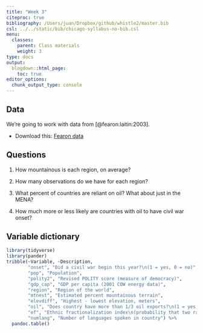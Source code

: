 ```yaml
---
title: "Week 3"
citeproc: true
bibliography: /Users/juan/Dropbox/github/whistle2/master.bib
csl: ../../static/bib/chicago-syllabus-no-bib.csl
menu: 
  classes:
    parent: Class materials
    weight: 3
type: docs
output:
  blogdown::html_page:
    toc: true
editor_options: 
  chunk_output_type: console
---
```




## Data


We're going to work with data from [@fearon:laitin:2003]. 

- Download this: <i class="fas fa-download"></i> [Fearon data](https://www.dropbox.com/s/a4clodqxj4rqj2i/fearon.csv?dl=1)



## Questions


1. How mountainous is each region, on average? 


2. How many observations do we have for each region? 


3. What percent of countries are reliant on oil? What about just in the MENA? 


4. How much more or less likely are countries with oil to have civil war onset? 



## Variable dictionary


```r
library(tidyverse)
library(pander)
tribble(~Variable, ~Description, 
        "onset", "Did a civil war begin this year?\n(1 = yes, 0 = no)",
        "pop", "Population",
        "polity2", "Revised POLITY score (measure of democracy)",
        "gdp_cap", "GDP per capita (2001 COW energy data)",
        "region", "Region of the world",
        "mtnest", "Estimated percent mountainous terrain",
        "elevdiff", "Highest - lowest elevation, meters",
        "oil", "Does country have more than 1/3 oil exports?\n(1 = yes, 0 = no)",
        "ef", "Ethnic fractionalization index\n(probability that two randomly drawn individuals are not from the same ethnic group)",
        "numlang", "Number of languages spoken in country") %>%  
  pandoc.table()
```